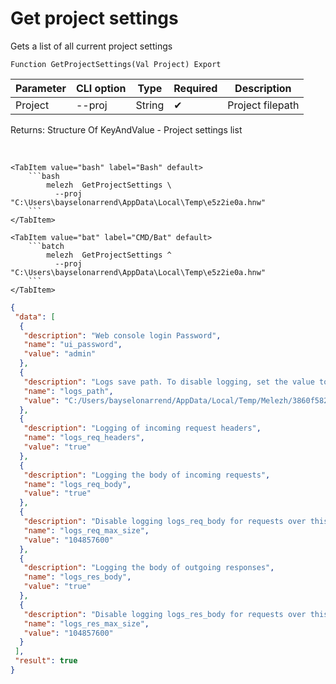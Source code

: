 ﻿---
sidebar_position: 3
description: Get project settings and other functions to work with Melezh in the Open Integration Package, a free open-source integration library for 1C:Enterprise 8, OneScript and CLI
keywords: [1C, 1С, 1С:Enterprise, 1С:Enterprise 8.3, API, Integration, Services, Exchange, OneScript, CLI]
---


# Get project settings
 Gets a list of all current project settings



`Function GetProjectSettings(Val Project) Export`

  | Parameter | CLI option | Type | Required | Description |
  |-|-|-|-|-|
  | Project | --proj | String | &#x2714; | Project filepath |

  
  Returns:  Structure Of KeyAndValue - Project settings list

<br/>



 

 <Tabs>
  
    <TabItem value="bash" label="Bash" default>
        ```bash
            melezh  GetProjectSettings \
              --proj "C:\Users\bayselonarrend\AppData\Local\Temp\e5z2ie0a.hnw"
        ```
    </TabItem>
  
    <TabItem value="bat" label="CMD/Bat" default>
        ```batch
            melezh  GetProjectSettings ^
              --proj "C:\Users\bayselonarrend\AppData\Local\Temp\e5z2ie0a.hnw"
        ```
    </TabItem>
</Tabs>

```json title="Result"
{
 "data": [
  {
   "description": "Web console login Password",
   "name": "ui_password",
   "value": "admin"
  },
  {
   "description": "Logs save path. To disable logging, set the value to empty",
   "name": "logs_path",
   "value": "C:/Users/bayselonarrend/AppData/Local/Temp/Melezh/3860f582-26c5-490d-9cd3-5fd1d8c5adb1"
  },
  {
   "description": "Logging of incoming request headers",
   "name": "logs_req_headers",
   "value": "true"
  },
  {
   "description": "Logging the body of incoming requests",
   "name": "logs_req_body",
   "value": "true"
  },
  {
   "description": "Disable logging logs_req_body for requests over this size (in bytes). 0 - no limitation",
   "name": "logs_req_max_size",
   "value": "104857600"
  },
  {
   "description": "Logging the body of outgoing responses",
   "name": "logs_res_body",
   "value": "true"
  },
  {
   "description": "Disable logging logs_res_body for requests over this size (in bytes). 0 - no limitation",
   "name": "logs_res_max_size",
   "value": "104857600"
  }
 ],
 "result": true
}
```
